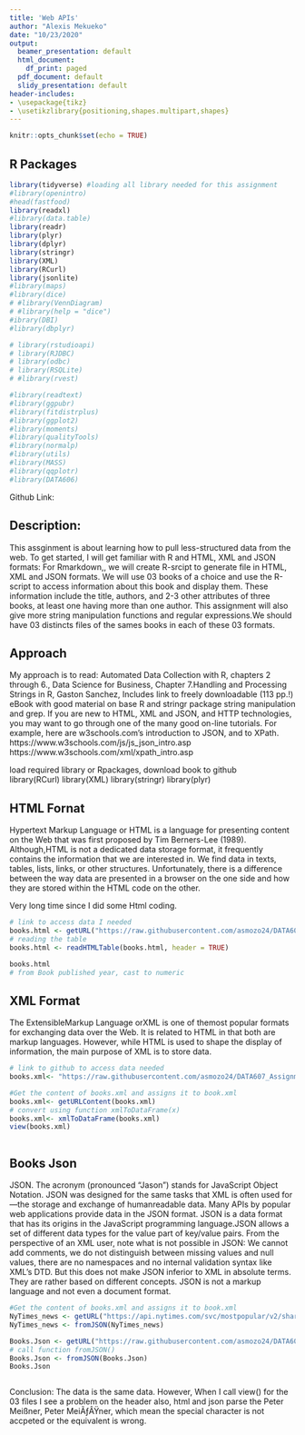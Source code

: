 ```yaml
---
title: 'Web APIs'
author: "Alexis Mekueko"
date: "10/23/2020"
output:
  beamer_presentation: default
  html_document:
    df_print: paged
  pdf_document: default
  slidy_presentation: default
header-includes:
- \usepackage{tikz}
- \usetikzlibrary{positioning,shapes.multipart,shapes}
---
```







```r
knitr::opts_chunk$set(echo = TRUE)
```


## R Packages

```r

library(tidyverse) #loading all library needed for this assignment
#library(openintro)
#head(fastfood)
library(readxl)
#library(data.table)
library(readr)
library(plyr)
library(dplyr)
library(stringr)
library(XML)
library(RCurl)
library(jsonlite)
#library(maps)
#library(dice)
# #library(VennDiagram)
# #library(help = "dice")
#ibrary(DBI)
#library(dbplyr)

# library(rstudioapi)
# library(RJDBC)
# library(odbc)
# library(RSQLite)
# #library(rvest)

#library(readtext)
#library(ggpubr)
#library(fitdistrplus)
#library(ggplot2)
#library(moments)
#library(qualityTools)
#library(normalp)
#library(utils)
#library(MASS)
#library(qqplotr)
#library(DATA606)

```

Github Link: 






## Description: 
This assginment is about learning how to pull less-structured data from the web. To get started, I will get familiar with R and HTML, XML and JSON formats: For Rmarkdown,, we will create R-srcipt to generate file in HTML, XML and JSON formats. We will use 03 books of a choice and use the R-script to access information about this book and display them. These information include the title, authors, and 2-3 other attributes of three books, at least one having more than one author. This assignment will also give more string manipulation functions and regular expressions.We should have 03 distincts files of the sames books in each of these 03 formats.

## Approach

My approach is to read: Automated Data Collection with R, chapters 2 through 6., Data Science for Business, Chapter 7.Handling and Processing Strings in R, Gaston Sanchez, Includes link to freely downloadable (113 pp.!) eBook with good material on base R and stringr package string manipulation and grep. If you are new to HTML, XML and JSON, and HTTP technologies, you may want to go through one of the many good on-line tutorials.  For example, here are w3schools.com's introduction to JSON, and to XPath.
https://www.w3schools.com/js/js_json_intro.asp
https://www.w3schools.com/xml/xpath_intro.asp


load required library or Rpackages, download book to github  
library(RCurl)
library(XML)
library(stringr)
library(plyr)

## HTML Fornat 

Hypertext Markup Language or HTML is a language for presenting content on the Web that was first proposed by Tim Berners-Lee (1989). Although,HTML is not a dedicated data storage format, it frequently contains the information that we are interested in. We find data in texts, tables, lists, links, or other structures. Unfortunately, there is a difference between the way data are presented in a browser on the one side and how they are stored within the HTML code on the other.

Very long time since I did some Html coding.  
```r



# link to access data I needed
books.html <- getURL("https://raw.githubusercontent.com/asmozo24/DATA607_Assignment7/main/My_03Books.html")
# reading the table
books.html <- readHTMLTable(books.html, header = TRUE)

books.html
# from Book published year, cast to numeric


```



## XML Format

The ExtensibleMarkup Language orXML is one of themost popular formats for exchanging data over the Web. It is related to HTML in that both are markup languages. However,
while HTML is used to shape the display of information, the main purpose of XML is to store data.

```r

# link to github to access data needed
books.xml<- "https://raw.githubusercontent.com/asmozo24/DATA607_Assignment7/main/My_03Books.XML"

#Get the content of books.xml and assigns it to book.xml 
books.xml<- getURLContent(books.xml) 
# convert using function xmlToDataFrame(x) 
books.xml<- xmlToDataFrame(books.xml) 
view(books.xml)



```



## Books Json

JSON. The acronym (pronounced “Jason”) stands for JavaScript Object Notation. JSON was designed for the same tasks that XML is often used for—the storage and exchange of humanreadable
data. Many APIs by popular web applications provide data in the JSON format. JSON is a data format that has its origins in the JavaScript programming language.JSON allows a set of different data types for the value part of key/value pairs. From the perspective of an XML user, note what is not possible in JSON: We cannot add comments, we do not distinguish between missing values and null values, there are no namespaces and no internal validation syntax like XML’s DTD. But this  does not make JSON inferior to XML in absolute terms. They are rather based on different concepts. JSON is not a markup language and not even a document format.


```r

#Get the content of books.xml and assigns it to book.xml 
NyTimes_news <- getURL("https://api.nytimes.com/svc/mostpopular/v2/shared/7/facebook.json?api-key=K2Yl3COR8LJh0kxjVuyWWb9svbI1NyWj") 
NyTimes_news <- fromJSON(NyTimes_news)

Books.Json <- getURL("https://raw.githubusercontent.com/asmozo24/DATA607_Assignment7/main/My_03Books.JSON")
# call function fromJSON()
Books.Json <- fromJSON(Books.Json)
Books.Json



```



Conclusion: The data is the same data. However, When I call view() for the 03 files I see a problem on the header
also, html and json parse the Peter Meißner, Peter MeiÃƒÂŸner, which mean the special character is not accpeted or the equivalent is wrong.





\tikzset{basic/.style={
        draw,
        rectangle split,
        rectangle split parts=2,
        rectangle split part fill={blue!20,white},
        minimum width=2.5cm,
        text width=2cm,
        align=left,
        font=\itshape
    },
    Diamond/.style={ diamond, 
                        draw, 
                        shape aspect=2, 
                        inner sep = 2pt,
                        text centered,
                        fill=blue!10!white,
                        font=\itshape
                      }
        }



